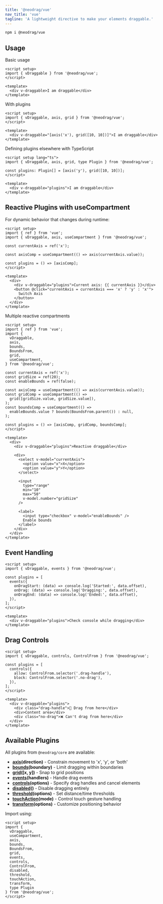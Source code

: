 ```yaml
---
title: '@neodrag/vue'
nav_title: 'vue'
tagline: 'A lightweight directive to make your elements draggable.'
---
```


```sh
npm i @neodrag/vue
```

## Usage

Basic usage

```vue
<script setup>
import { vDraggable } from '@neodrag/vue';
</script>

<template>
  <div v-draggable>I am draggable</div>
</template>
```

With plugins

```vue
<script setup>
import { vDraggable, axis, grid } from '@neodrag/vue';
</script>

<template>
  <div v-draggable="[axis('x'), grid([10, 10])]">I am draggable</div>
</template>
```

Defining plugins elsewhere with TypeScript

```vue
<script setup lang="ts">
import { vDraggable, axis, grid, type Plugin } from '@neodrag/vue';

const plugins: Plugin[] = [axis('y'), grid([10, 10])];
</script>

<template>
  <div v-draggable="plugins">I am draggable</div>
</template>
```

## Reactive Plugins with useCompartment

For dynamic behavior that changes during runtime:

```vue
<script setup>
import { ref } from 'vue';
import { vDraggable, axis, useCompartment } from '@neodrag/vue';

const currentAxis = ref('x');

const axisComp = useCompartment(() => axis(currentAxis.value));

const plugins = () => [axisComp];
</script>

<template>
  <div>
    <div v-draggable="plugins">Current axis: {{ currentAxis }}</div>
    <button @click="currentAxis = currentAxis === 'x' ? 'y' : 'x'">
      Switch Axis
    </button>
  </div>
</template>
```

Multiple reactive compartments

```vue
<script setup>
import { ref } from 'vue';
import {
  vDraggable,
  axis,
  bounds,
  BoundsFrom,
  grid,
  useCompartment,
} from '@neodrag/vue';

const currentAxis = ref('x');
const gridSize = ref(20);
const enableBounds = ref(false);

const axisComp = useCompartment(() => axis(currentAxis.value));
const gridComp = useCompartment(() =>
  grid([gridSize.value, gridSize.value]),
);
const boundsComp = useCompartment(() =>
  enableBounds.value ? bounds(BoundsFrom.parent()) : null,
);

const plugins = () => [axisComp, gridComp, boundsComp];
</script>

<template>
  <div>
    <div v-draggable="plugins">Reactive draggable</div>

    <div>
      <select v-model="currentAxis">
        <option value="x">X</option>
        <option value="y">Y</option>
      </select>

      <input
        type="range"
        min="10"
        max="50"
        v-model.number="gridSize"
      />

      <label>
        <input type="checkbox" v-model="enableBounds" />
        Enable bounds
      </label>
    </div>
  </div>
</template>
```

## Event Handling

```vue
<script setup>
import { vDraggable, events } from '@neodrag/vue';

const plugins = [
  events({
    onDragStart: (data) => console.log('Started:', data.offset),
    onDrag: (data) => console.log('Dragging:', data.offset),
    onDragEnd: (data) => console.log('Ended:', data.offset),
  }),
];
</script>

<template>
  <div v-draggable="plugins">Check console while dragging</div>
</template>
```

## Drag Controls

```vue
<script setup>
import { vDraggable, controls, ControlFrom } from '@neodrag/vue';

const plugins = [
  controls({
    allow: ControlFrom.selector('.drag-handle'),
    block: ControlFrom.selector('.no-drag'),
  }),
];
</script>

<template>
  <div v-draggable="plugins">
    <div class="drag-handle">🔸 Drag from here</div>
    <div>Content area</div>
    <div class="no-drag">❌ Can't drag from here</div>
  </div>
</template>
```

## Available Plugins

All plugins from `@neodrag/core` are available:

- **[axis](/docs/vue/plugin/axis)(direction)** - Constrain movement to 'x', 'y', or 'both'
- **[bounds](/docs/vue/plugin/bounds)(boundary)** - Limit dragging within boundaries
- **[grid](/docs/vue/plugin/grid)([x, y])** - Snap to grid positions
- **[events](/docs/vue/plugin/events)(handlers)** - Handle drag events
- **[controls](/docs/vue/plugin/controls)(options)** - Specify drag handles and cancel elements
- **[disabled](/docs/vue/plugin/disabled)()** - Disable dragging entirely
- **[threshold](/docs/vue/plugin/threshold)(options)** - Set distance/time thresholds
- **[touchAction](/docs/vue/plugin/touch-action)(mode)** - Control touch gesture handling
- **[transform](/docs/vue/plugin/transform)(options)** - Customize positioning behavior

Import using:

```vue
<script setup>
import {
  vDraggable,
  useCompartment,
  axis,
  bounds,
  BoundsFrom,
  grid,
  events,
  controls,
  ControlFrom,
  disabled,
  threshold,
  touchAction,
  transform,
  type Plugin
} from '@neodrag/vue';
</script>
```
